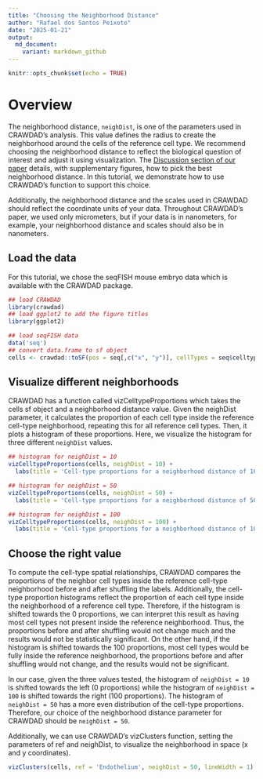 ```yaml
---
title: "Choosing the Neighborhood Distance"
author: "Rafael dos Santos Peixoto"
date: "2025-01-21"
output:
  md_document:
    variant: markdown_github
---
```


```r
knitr::opts_chunk$set(echo = TRUE)
```

# Overview

The neighborhood distance, `neighDist`, is one of the parameters used in CRAWDAD's analysis. This value defines the radius to create the neighborhood around the cells of the reference cell type. We recommend choosing the neighborhood distance to reflect the biological question of interest and adjust it using visualization. The [Discussion section of our paper](https://www.nature.com/articles/s41467-024-55700-1#Sec8) details, with supplementary figures, how to pick the best neighborhood distance. In this tutorial, we demonstrate how to use CRAWDAD's function to support this choice.

Additionally, the neighborhood distance and the scales used in CRAWDAD should reflect the coordinate units of your data. Throughout CRAWDAD's paper, we used only micrometers, but if your data is in nanometers, for example, your neighborhood distance and scales should also be in nanometers.

## Load the data

For this tutorial, we chose the seqFISH mouse embryo data which is available with the CRAWDAD package.

```r
## load CRAWDAD
library(crawdad)
## load ggplot2 to add the figure titles
library(ggplot2)
```

```r
## load seqFISH data
data('seq')
## convert data.frame to sf object
cells <- crawdad::toSF(pos = seq[,c("x", "y")], cellTypes = seq$celltypes)
```

## Visualize different neighborhoods

CRAWDAD has a function called vizCelltypeProportions which takes the cells sf object and a neighborhood distance value. Given the neighDist parameter, it calculates the proportion of each cell type inside the reference cell-type neighborhood, repeating this for all reference cell types. Then, it plots a histogram of these proportions. Here, we visualize the histogram for three different `neighDist` values. 

```r
## histogram for neighDist = 10
vizCelltypeProportions(cells, neighDist = 10) + 
  labs(title = 'Cell-type proportions for a neighborhood distance of 10')
```

```r
## histogram for neighDist = 50
vizCelltypeProportions(cells, neighDist = 50) + 
  labs(title = 'Cell-type proportions for a neighborhood distance of 50')
```

```r
## histogram for neighDist = 100
vizCelltypeProportions(cells, neighDist = 100) + 
  labs(title = 'Cell-type proportions for a neighborhood distance of 100')
```


## Choose the right value

To compute the cell-type spatial relationships, CRAWDAD compares the proportions of the neighbor cell types inside the reference cell-type neighborhood before and after shuffling the labels. Additionally, the cell-type proportion histograms reflect the proportion of each cell type inside the neighborhood of a reference cell type. Therefore, if the histogram is shifted towards the 0 proportions, we can interpret this result as having most cell types not present inside the reference neighborhood. Thus, the proportions before and after shuffling would not change much and the results would not be statistically significant. On the other hand, if the histogram is shifted towards the 100 proportions, most cell types would be fully inside the reference neighborhood, the proportions before and after shuffling would not change, and the results would not be significant.

In our case, given the three values tested, the histogram of `neighDist = 10` is shifted towards the left (0 proportions) while the histogram of `neighDist = 100` is shifted towards the right (100 proportions). The histogram of `neighDist = 50` has a more even distribution of the cell-type proportions. Therefore, our choice of the neighborhood distance parameter for CRAWDAD should be `neighDist = 50`.

Additionally, we can use CRAWDAD's vizClusters function, setting the parameters of ref and neighDist, to visualize the neighborhood in space (x and y coordinates).

```r
vizClusters(cells, ref = 'Endothelium', neighDist = 50, lineWidth = 1)
```